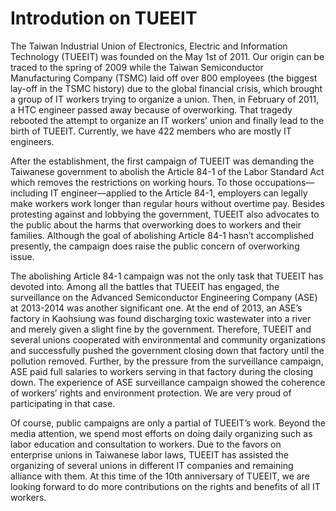 
# Introdution on TUEEIT

The Taiwan Industrial Union of Electronics, Electric and Information Technology (TUEEIT) was founded on the May 1st of 2011. Our origin can be traced to the spring of 2009 while the Taiwan Semiconductor Manufacturing Company (TSMC) laid off over 800 employees (the biggest lay-off in the TSMC history) due to the global financial crisis, which brought a group of IT workers trying to organize a union. Then, in February of 2011, a HTC engineer passed away because of overworking. That tragedy rebooted the attempt to organize an IT workers’ union and finally lead to the birth of TUEEIT. Currently, we have 422 members who are mostly IT engineers.

After the establishment, the first campaign of TUEEIT was demanding the Taiwanese government to abolish the Article 84-1 of the Labor Standard Act which removes the restrictions on working hours. To those occupations—including IT engineer—applied to the Article 84-1, employers can legally make workers work longer than regular hours without overtime pay. Besides protesting against and lobbying the government, TUEEIT also advocates to the public about the harms that overworking does to workers and their families. Although the goal of abolishing Article 84-1 hasn’t accomplished presently, the campaign does raise the public concern of overworking issue.

The abolishing Article 84-1 campaign was not the only task that TUEEIT has devoted into. Among all the battles that TUEEIT has engaged, the surveillance on the Advanced Semiconductor Engineering Company (ASE) at 2013-2014 was another significant one. At the end of 2013, an ASE’s factory in Kaohsiung was found discharging toxic wastewater into a river and merely given a slight fine by the government. Therefore, TUEEIT and several unions cooperated with environmental and community organizations and successfully pushed the government closing down that factory until the pollution removed. Further, by the pressure from the surveillance campaign, ASE paid full salaries to workers serving in that factory during the closing down. The experience of ASE surveillance campaign showed the coherence of workers’ rights and environment protection. We are very proud of participating in that case.

Of course, public campaigns are only a partial of TUEEIT’s work. Beyond the media attention, we spend most efforts on doing daily organizing such as labor education and consultation to workers. Due to the favors on enterprise unions in Taiwanese labor laws, TUEEIT has assisted the organizing of several unions in different IT companies and remaining alliance with them. At this time of the 10th anniversary of TUEEIT, we are looking forward to do more contributions on the rights and benefits of all IT workers.

